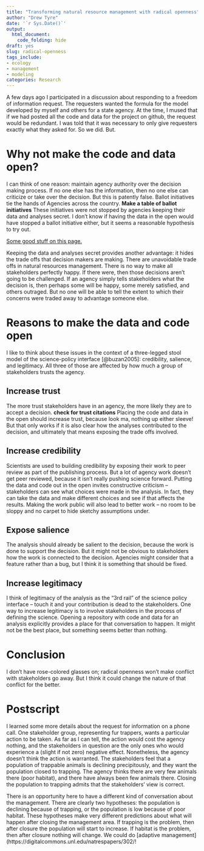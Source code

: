 ```yaml
---
title: "Transforming natural resource management with radical openness"
author: "Drew Tyre"
date: '`r Sys.Date()`'
output: 
  html_document:
    code_folding: hide
draft: yes
slug: radical-openness
tags_include:
- ecology
- management
- modeling
categories: Research
---
```


A few days ago I participated in a discussion about responding to a freedom of 
information request. The requesters wanted the formula for the model developed 
by myself and others for a state agency. At the time, I mused that if we had
posted all the code and data for the project on github, the request would be 
redundant. I was told that it was necessary to only give requesters exactly 
what they asked for. So we did. But.

# Why not make the code and data open? 

I can think of one reason: maintain 
agency authority over the decision making process. If no one else has the 
information, then no one else can criticize or take over the decision. But this
is patently false. Ballot initiatives tie the hands of Agencies across the country. 
**Make a table of ballot initiatives**
These initiatives were not stopped by agencies keeping their data and analyses
secret. I don't know if having the data in the open would have stopped a ballot initiative
either, but it seems a reasonable hypothesis to try out. 

[Some good stuff on this page.](https://www.outdoorlife.com/articles/hunting/2016/01/it-time-rethink-north-american-model-wildlife-conservation/)

Keeping the data and analyses secret provides another advantage: it hides the trade offs
that decision makers are making. There are unavoidable trade offs in natural 
resources management. There is no way to make all stakeholders perfectly happy. 
If there were, then those decisions aren't going to be challenged. If an agency
simply tells stakeholders what the decision is, then perhaps some will be 
happy, some merely satisfied, and others outraged. But no one will be able to
tell the extent to which their concerns were traded away to advantage someone
else. 

# Reasons to make the data and code open

I like to think about these issues in the context of a three-legged stool model
of the science-policy interface [@buzan2005]: credibility, salience, and legitimacy. 
All three of those are affected by how much a group of stakeholders trusts the agency.

## Increase trust

The more trust stakeholders have in an agency, the more likely they are to accept 
a decision. **check for trust citations** Placing the code and data in the open
should increase trust, because look ma, nothing up either sleeve! But that only
works if it is also clear how the analyses contributed to the decision, and
ultimately that means exposing the trade offs involved. 

## Increase credibility

Scientists are used to building credibility by exposing their work to peer review
as part of the publishing process. But a lot of agency work doesn't get peer 
reviewed, because it isn't really pushing science forward. Putting the data and
code out in the open invites constructive criticism -- stakeholders can see 
what choices were made in the analysis. In fact, they can take the data and make
different choices and see if that affects the results. Making the work public
will also lead to better work -- no room to be sloppy and no carpet to hide
sketchy assumptions under. 

## Expose salience

The analysis should already be salient to the decision, because the work is done
to support the decision. But it might not be obvious to stakeholders how the work
is connected to the decision. Agencies might consider that a feature rather than 
a bug, but I think it is something that should be fixed.

## Increase legitimacy

I think of legitimacy of the analysis as the "3rd rail" of the science policy
interface -- touch it and your contribution is dead to the stakeholders. One 
way to increase legitimacy is to involve stakeholders in the process of defining
the science. Opening a repository with code and data for an analysis explicitly
provides a place for that conversation to happen. It might not be the best place,
but something seems better than nothing. 


# Conclusion

I don't have rose-colored glasses on; radical openness won't make conflict with
stakeholders go away. But I think it could change the nature of that conflict for
the better. 

# Postscript

I learned some more details about the request for information on a phone call. 
One stakeholder group, representing fur trappers, wants a particular action to be taken. As far as I can tell,
the action would cost the agency nothing, and the stakeholders in question are
the only ones who would experience a (slight if not zero) negative effect. 
Nonetheless, the agency doesn't think the action is warranted. The stakeholders 
feel that a population of trappable animals is declining precipitously, and they
want the population closed to trapping. The agency thinks there are very few 
animals there (poor habitat), and there have always been few animals there. 
Closing the population to trapping admits that the stakeholders' view is correct. 

There is an opportunity here to have a different kind of conversation about
the management. There are clearly two hypotheses: the population is declining
because of trapping, or the population is low because of poor habitat. These
hypotheses make very different predictions about what will happen after closing
the management area. If trapping is the problem, then after closure the population
will start to increase. If habitat is the problem, then after closure nothing
will change. We could do [adaptive management](https://digitalcommons.unl.edu/natrespapers/302/! 

